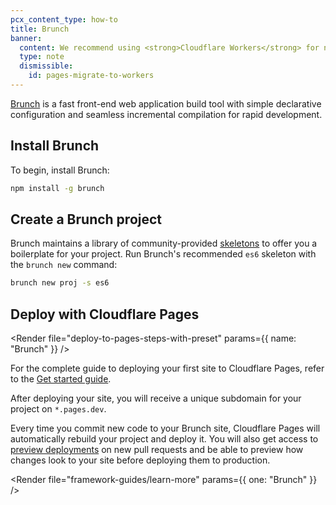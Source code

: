 ```yaml
---
pcx_content_type: how-to
title: Brunch
banner:
  content: We recommend using <strong>Cloudflare Workers</strong> for new projects. For existing Pages projects, see our <a href="/workers/static-assets/migrate-from-pages/">migration guide</a> and <a href="/workers/static-assets/migrate-from-pages/#compatibility-matrix">compatibility matrix</a>.
  type: note
  dismissible:
    id: pages-migrate-to-workers
---
```



[Brunch](https://brunch.io/) is a fast front-end web application build tool with simple declarative configuration and seamless incremental compilation for rapid development.

## Install Brunch

To begin, install Brunch:

```sh
npm install -g brunch
```

## Create a Brunch project

Brunch maintains a library of community-provided [skeletons](https://brunch.io/skeletons) to offer you a boilerplate for your project. Run Brunch's recommended `es6` skeleton with the `brunch new` command:

```sh
brunch new proj -s es6
```

<Render file="tutorials-before-you-start" />

<Render file="framework-guides/create-github-repository" />

## Deploy with Cloudflare Pages

<Render file="deploy-to-pages-steps-with-preset" params={{ name: "Brunch" }} />

<PagesBuildPreset framework="brunch" />

For the complete guide to deploying your first site to Cloudflare Pages, refer to the [Get started guide](/pages/get-started/).

After deploying your site, you will receive a unique subdomain for your project on `*.pages.dev`.

Every time you commit new code to your Brunch site, Cloudflare Pages will automatically rebuild your project and deploy it. You will also get access to [preview deployments](/pages/configuration/preview-deployments/) on new pull requests and be able to preview how changes look to your site before deploying them to production.

<Render file="framework-guides/learn-more" params={{ one: "Brunch" }} />
